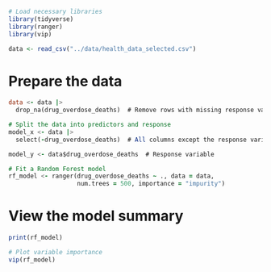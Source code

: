 ```r
# Load necessary libraries
library(tidyverse)
library(ranger)
library(vip)
```

```r
data <- read_csv("../data/health_data_selected.csv")

```


# Prepare the data
```f
data <- data |> 
  drop_na(drug_overdose_deaths)  # Remove rows with missing response variable

# Split the data into predictors and response
model_x <- data |> 
  select(-drug_overdose_deaths)  # All columns except the response variable

model_y <- data$drug_overdose_deaths  # Response variable

# Fit a Random Forest model
rf_model <- ranger(drug_overdose_deaths ~ ., data = data,
                   num.trees = 500, importance = "impurity")
```

# View the model summary
```r
print(rf_model)

# Plot variable importance
vip(rf_model)

```
